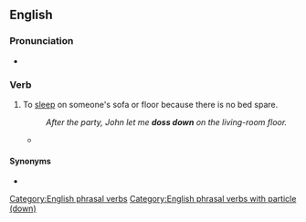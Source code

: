 ==English==

===Pronunciation===
* {{audio|En-au-doss down.ogg|Audio (AU)|lang=en}}

===Verb===
{{head|en|verb}}

# {{lb|en|British|slang}} To [[sleep]] on someone's sofa or floor because there is no bed spare.
#: ''After the party, John let me '''doss down''' on the living-room floor.''
#* {{quote-book|lang=en|author=Christopher Hitchens|authorlink=Christopher Hitchens|title=[[w:Why Orwell Matters|Why Orwell Matters]]|location=New York|publisher=Basic Books|year=2002|isbn=0-465-03049-1|page=10|passage=The fastidious and solitary public-schoolboy [George Orwell] '''dosses down''' with tramps and tarts and forces himself to endure bedbugs and chamberpots and lockups.}}

====Synonyms====
* {{l|en|crash}}

[[Category:English phrasal verbs]]
[[Category:English phrasal verbs with particle (down)]]